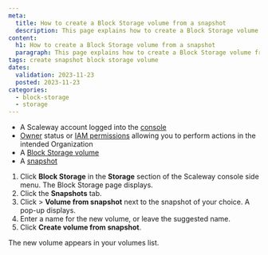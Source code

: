 ```yaml
---
meta:
  title: How to create a Block Storage volume from a snapshot
  description: This page explains how to create a Block Storage volume from a snapshot
content:
  h1: How to create a Block Storage volume from a snapshot
  paragraph: This page explains how to create a Block Storage volume from a snapshot
tags: create snapshot block storage volume
dates:
  validation: 2023-11-23
  posted: 2023-11-23
categories:
  - block-storage
  - storage
---
```


<Macro id="requirements" />

- A Scaleway account logged into the [console](https://console.scaleway.com)
- [Owner](/identity-and-access-management/iam/concepts/#owner) status or [IAM permissions](/identity-and-access-management/iam/concepts/#permission) allowing you to perform actions in the intended Organization
- A [Block Storage volume](/storage/block/how-to/create-a-volume/)
- A [snapshot](/storage/block/how-to/create-a-snapshot)


1. Click **Block Storage** in the **Storage** section of the Scaleway console side menu. The Block Storage page displays.
2. Click the **Snapshots** tab.
3. Click <Icon name="more" /> > **Volume from snapshot** next to the snapshot of your choice. A pop-up displays.
4. Enter a name for the new volume, or leave the suggested name.
5. Click **Create volume from snapshot**.

The new volume appears in your volumes list.


